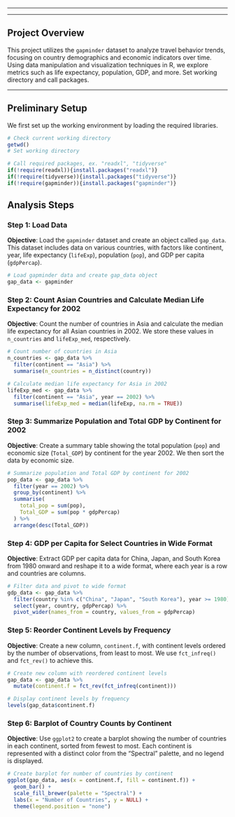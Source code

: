 ------------------------------------------------------------------------

------------------------------------------------------------------------

## Project Overview

This project utilizes the `gapminder` dataset to analyze travel behavior trends, focusing on country demographics and economic indicators over time. Using data manipulation and visualization techniques in R, we explore metrics such as life expectancy, population, GDP, and more. Set working directory and call packages.

------------------------------------------------------------------------

## Preliminary Setup

We first set up the working environment by loading the required libraries.

```r
# Check current working directory  
getwd()
# Set working directory

# Call required packages, ex. "readxl", "tidyverse"
if(!require(readxl)){install.packages("readxl")}
if(!require(tidyverse)){install.packages("tidyverse")}
if(!require(gapminder)){install.packages("gapminder")}

```

## Analysis Steps

### Step 1: Load Data

**Objective**: Load the `gapminder` dataset and create an object called `gap_data`. This dataset includes data on various countries, with factors like continent, year, life expectancy (`lifeExp`), population (`pop`), and GDP per capita (`gdpPercap`).

```r
# Load gapminder data and create gap_data object
gap_data <- gapminder
```

### Step 2: Count Asian Countries and Calculate Median Life Expectancy for 2002

**Objective**: Count the number of countries in Asia and calculate the median life expectancy for all Asian countries in 2002. We store these values in `n_countries` and `lifeExp_med`, respectively.

```r
# Count number of countries in Asia
n_countries <- gap_data %>%
  filter(continent == "Asia") %>%
  summarise(n_countries = n_distinct(country))

# Calculate median life expectancy for Asia in 2002
lifeExp_med <- gap_data %>%
  filter(continent == "Asia", year == 2002) %>%
  summarise(lifeExp_med = median(lifeExp, na.rm = TRUE))

```

### Step 3: Summarize Population and Total GDP by Continent for 2002

**Objective**: Create a summary table showing the total population (`pop`) and economic size (`Total_GDP`) by continent for the year 2002. We then sort the data by economic size.

```r
# Summarize population and Total GDP by continent for 2002
pop_data <- gap_data %>%
  filter(year == 2002) %>%
  group_by(continent) %>%
  summarise(
    total_pop = sum(pop),
    Total_GDP = sum(pop * gdpPercap)
  ) %>%
  arrange(desc(Total_GDP))

```

### Step 4: GDP per Capita for Select Countries in Wide Format

**Objective**: Extract GDP per capita data for China, Japan, and South Korea from 1980 onward and reshape it to a wide format, where each year is a row and countries are columns.

```r
# Filter data and pivot to wide format
gdp_data <- gap_data %>%
  filter(country %in% c("China", "Japan", "South Korea"), year >= 1980) %>%
  select(year, country, gdpPercap) %>%
  pivot_wider(names_from = country, values_from = gdpPercap)

```

### Step 5: Reorder Continent Levels by Frequency

**Objective**: Create a new column, `continent.f`, with continent levels ordered by the number of observations, from least to most. We use `fct_infreq()` and `fct_rev()` to achieve this.

```r
# Create new column with reordered continent levels
gap_data <- gap_data %>%
  mutate(continent.f = fct_rev(fct_infreq(continent)))

# Display continent levels by frequency
levels(gap_data$continent.f)

```

### Step 6: Barplot of Country Counts by Continent

**Objective**: Use `ggplot2` to create a barplot showing the number of countries in each continent, sorted from fewest to most. Each continent is represented with a distinct color from the "Spectral" palette, and no legend is displayed.

```r
# Create barplot for number of countries by continent
ggplot(gap_data, aes(x = continent.f, fill = continent.f)) +
  geom_bar() +
  scale_fill_brewer(palette = "Spectral") +
  labs(x = "Number of Countries", y = NULL) +
  theme(legend.position = "none")

```


